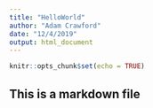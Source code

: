 ```yaml
---
title: "HelloWorld"
author: "Adam Crawford"
date: "12/4/2019"
output: html_document
---
```


```r
knitr::opts_chunk$set(echo = TRUE)
```

## This is a markdown file

